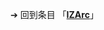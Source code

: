 {{LPR
|article = IZArc
|latest_release_version = 
|latest_release_date = 
}}<noinclude>

➔ 回到条目 「'''[[IZArc]]'''」
[[分類:最新預覽版模板|{{SUBPAGENAME}}]]

</noinclude>